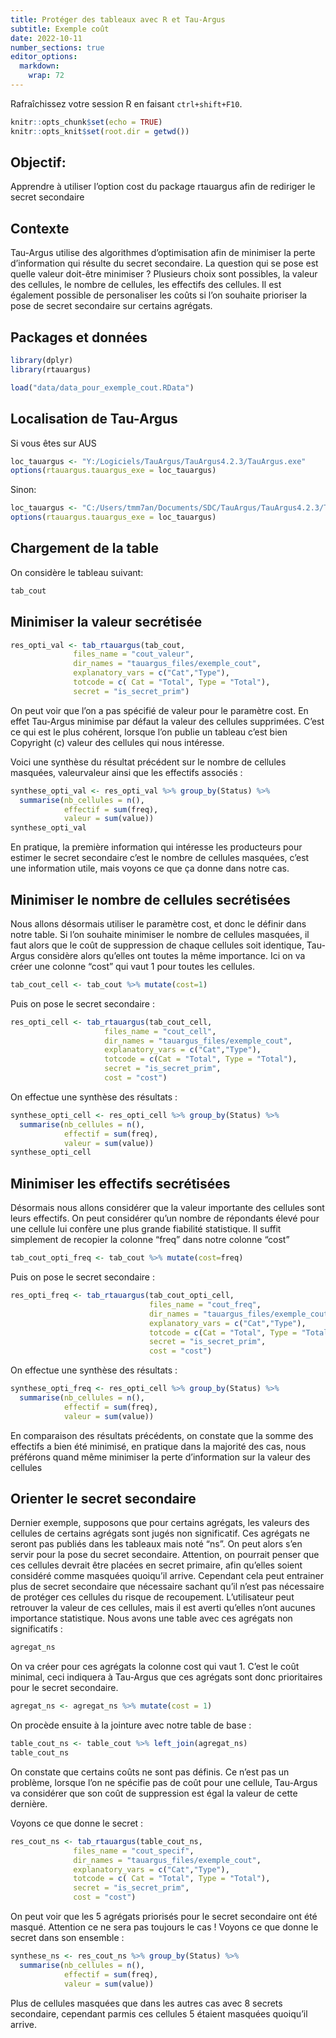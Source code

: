---
title: Protéger des tableaux avec R et Tau-Argus
subtitle: Exemple coût
date: 2022-10-11
number_sections: true
editor_options:
  markdown:
    wrap: 72
---

Rafraîchissez votre session R en faisant `ctrl+shift+F10`.

```{r setup, include=FALSE}
knitr::opts_chunk$set(echo = TRUE)
knitr::opts_knit$set(root.dir = getwd())
```


## Objectif:

Apprendre à utiliser l'option cost du package rtauargus afin de rediriger le secret
secondaire

## Contexte

Tau-Argus utilise des algorithmes d'optimisation afin de minimiser la perte
d'information qui résulte du secret secondaire. La question qui se pose est
quelle valeur doit-être minimiser ? Plusieurs choix sont possibles, la valeur des
cellules, le nombre de cellules, les effectifs des cellules.  Il est également
possible de personaliser les coûts si l'on souhaite prioriser la pose de secret
secondaire sur certains agrégats.

## Packages et données

```{r packages}
library(dplyr)
library(rtauargus)
```


```{r data}
load("data/data_pour_exemple_cout.RData")
```

## Localisation de Tau-Argus

Si vous êtes sur AUS

```{r}
loc_tauargus <- "Y:/Logiciels/TauArgus/TauArgus4.2.3/TauArgus.exe"
options(rtauargus.tauargus_exe = loc_tauargus)
```

Sinon:

```{r eval=FALSE}
loc_tauargus <- "C:/Users/tmm7an/Documents/SDC/TauArgus/TauArgus4.2.3/TauArgus.exe"
options(rtauargus.tauargus_exe = loc_tauargus)
```

## Chargement de la table

On considère le tableau suivant:

```{r}
tab_cout
```

## Minimiser la valeur secrétisée

```{r}
res_opti_val <- tab_rtauargus(tab_cout,
              files_name = "cout_valeur",
              dir_names = "tauargus_files/exemple_cout",
              explanatory_vars = c("Cat","Type"),
              totcode = c( Cat = "Total", Type = "Total"),
              secret = "is_secret_prim")
```
On peut voir que l'on a pas spécifié de valeur pour le paramètre cost.
En effet Tau-Argus minimise par défaut la valeur des cellules supprimées.
C'est ce qui est le plus cohérent, lorsque l'on publie un tableau c'est bien Copyright (c) valeur des cellules qui nous intéresse.

Voici une synthèse du résultat précédent sur le nombre de cellules masquées, valeurvaleur ainsi que les effectifs associés :

```{r}
synthese_opti_val <- res_opti_val %>% group_by(Status) %>%
  summarise(nb_cellules = n(),
            effectif = sum(freq),
            valeur = sum(value))
synthese_opti_val
```

En pratique, la première information qui intéresse les producteurs pour estimer
le secret secondaire c'est le nombre de cellules masquées, c'est une information
utile, mais voyons ce que ça donne dans notre cas.

## Minimiser le nombre de cellules secrétisées

Nous allons désormais utiliser le paramètre cost, et donc le définir dans notre
table.
Si l'on souhaite minimiser le nombre de cellules masquées, il faut alors que le
coût de suppression de chaque cellules soit identique, Tau-Argus considère alors
qu'elles ont toutes la même importance.
Ici on va créer une colonne "cost" qui vaut 1 pour toutes les cellules.

```{r}
tab_cout_cell <- tab_cout %>% mutate(cost=1)
```

Puis on pose le secret secondaire :

```{r}
res_opti_cell <- tab_rtauargus(tab_cout_cell,
                     files_name = "cout_cell",
                     dir_names = "tauargus_files/exemple_cout",
                     explanatory_vars = c("Cat","Type"),
                     totcode = c(Cat = "Total", Type = "Total"),
                     secret = "is_secret_prim",
                     cost = "cost")
```
On effectue une synthèse des résultats :

```{r}
synthese_opti_cell <- res_opti_cell %>% group_by(Status) %>%
  summarise(nb_cellules = n(),
            effectif = sum(freq),
            valeur = sum(value))
synthese_opti_cell
```

## Minimiser les effectifs secrétisées

Désormais nous allons considérer que la valeur importante des cellules sont
leurs effectifs. On peut considérer qu'un nombre de répondants élevé pour une
cellule lui confère une plus grande fiabilité statistique.
Il suffit simplement de recopier la colonne "freq" dans notre colonne "cost"

```{r}
tab_cout_opti_freq <- tab_cout %>% mutate(cost=freq)
```

Puis on pose le secret secondaire :

```{r}
res_opti_freq <- tab_rtauargus(tab_cout_opti_cell,
                               files_name = "cout_freq",
                               dir_names = "tauargus_files/exemple_cout",
                               explanatory_vars = c("Cat","Type"),
                               totcode = c(Cat = "Total", Type = "Total"),
                               secret = "is_secret_prim",
                               cost = "cost")
```
On effectue une synthèse des résultats :

```{r}
synthese_opti_freq <- res_opti_cell %>% group_by(Status) %>%
  summarise(nb_cellules = n(),
            effectif = sum(freq),
            valeur = sum(value))
```
En comparaison des résultats précédents, on constate que la somme des effectifs
a bien été minimisé, en pratique dans la majorité des cas, nous préférons quand même
minimiser la perte d'information sur la valeur des cellules

## Orienter le secret secondaire

Dernier exemple, supposons que pour certains agrégats, les valeurs des cellules
de certains agrégats sont jugés non significatif. Ces agrégats ne seront pas publiés
dans les tableaux mais noté "ns". On peut alors s'en servir pour la pose du secret
secondaire.
Attention, on pourrait penser que ces cellules devrait être placées en secret primaire,
afin qu'elles soient considéré comme masquées quoiqu'il arrive. Cependant cela
peut entrainer plus de secret secondaire que nécessaire sachant qu'il n'est pas
nécessaire de protéger ces cellules du risque de recoupement. L'utilisateur peut
retrouver la valeur de ces cellules, mais il est averti qu'elles n'ont aucunes
importance statistique.
Nous avons une table avec ces agrégats non significatifs :

```{r}
agregat_ns
```
On va créer pour ces agrégats la colonne cost qui vaut 1. C'est le coût minimal,
ceci indiquera à Tau-Argus que ces agrégats sont donc prioritaires pour le secret
secondaire.

```{r}
agregat_ns <- agregat_ns %>% mutate(cost = 1)
```
On procède ensuite à la jointure avec notre table de base :

```{r}
table_cout_ns <- table_cout %>% left_join(agregat_ns)
table_cout_ns
```
On constate que certains coûts ne sont pas définis. Ce n'est pas un problème,
lorsque l'on ne spécifie pas de coût pour une cellule, Tau-Argus va considérer que
son coût de suppression est égal la valeur de cette dernière.

Voyons ce que donne le secret :

```{r}
res_cout_ns <- tab_rtauargus(table_cout_ns,
              files_name = "cout_specif",
              dir_names = "tauargus_files/exemple_cout",
              explanatory_vars = c("Cat","Type"),
              totcode = c( Cat = "Total", Type = "Total"),
              secret = "is_secret_prim",
              cost = "cost")
```
On peut voir que les 5 agrégats priorisés pour le secret secondaire ont été
masqué. Attention ce ne sera pas toujours le cas !
Voyons ce que donne le secret dans son ensemble :
```{r}
synthese_ns <- res_cout_ns %>% group_by(Status) %>%
  summarise(nb_cellules = n(),
            effectif = sum(freq),
            valeur = sum(value))
```
Plus de cellules masquées que dans les autres cas avec 8 secrets secondaire,
cependant parmis ces cellules 5 étaient masquées quoiqu'il arrive. 
